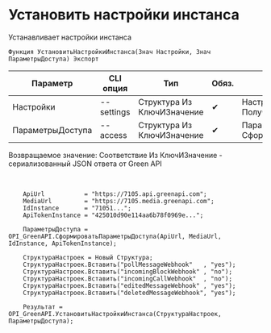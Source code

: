 ﻿---
sidebar_position: 3
---


# Установить настройки инстанса
 Устанавливает настройки инстанса



`Функция УстановитьНастройкиИнстанса(Знач Настройки, Знач ПараметрыДоступа) Экспорт`

  | Параметр | CLI опция | Тип | Обяз. | Назначение |
  |-|-|-|-|-|
  | Настройки | --settings | Структура Из КлючИЗначение | &#x2714; | Настройки инстанса. См. ПолучитьСтруктуруНастроекИнстанса |
  | ПараметрыДоступа | --access | Структура Из КлючИЗначение | &#x2714; | Параметры доступа. См. СформироватьПараметрыДоступа |

  
  Возвращаемое значение:   Соответствие Из КлючИЗначение - сериализованный JSON ответа от Green API

<br/>




```bsl title="Пример использования для 1С:Предприятие/OneScript"
    ApiUrl           = "https://7105.api.greenapi.com";
    MediaUrl         = "https://7105.media.greenapi.com";
    IdInstance       = "71051...";
    ApiTokenInstance = "425010d90e114aa6b78f0969e...";

    ПараметрыДоступа = OPI_GreenAPI.СформироватьПараметрыДоступа(ApiUrl, MediaUrl, IdInstance, ApiTokenInstance);

    СтруктураНастроек = Новый Структура;
    СтруктураНастроек.Вставить("pollMessageWebhook"   , "yes");
    СтруктураНастроек.Вставить("incomingBlockWebhook" , "no");
    СтруктураНастроек.Вставить("incomingCallWebhook"  , "no");
    СтруктураНастроек.Вставить("editedMessageWebhook" , "yes");
    СтруктураНастроек.Вставить("deletedMessageWebhook", "yes");

    Результат = OPI_GreenAPI.УстановитьНастройкиИнстанса(СтруктураНастроек, ПараметрыДоступа);
```
    




